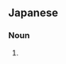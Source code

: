 ==Japanese==
{{ja-kanjitab|じゅう|に|ひと|え}}

===Noun===
{{ja-noun|じゅうに-ひとえ}}

# {{alternative form of|十二単|lang=ja}}